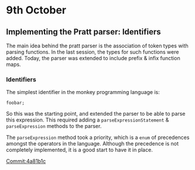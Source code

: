 # 9th October

## Implementing the Pratt parser: Identifiers

The main idea behind the pratt parser is the association of token types with parsing functions.
In the last session, the types for such functions were added. Today, the parser was extended to
include prefix & infix function maps.
 
### Identifiers

The simplest identifier in the monkey programming language is:

`foobar;`

So this was the starting point, and extended the parser to be able to parse this 
expression. This required adding a `parseExpressionStatement` &  `parseExpression` methods to the parser.

The `parseExpression` method took a priority, which is a `enum` of precedences amongst the operators in
the language. Although the precedence is not completely implemented, it is a good start to have it in place.


[Commit:4a81b1c](https://github.com/Cijin/go-interpreter/commit/4a81b1c89e287bcf39da3434f047048d5e563c76)
